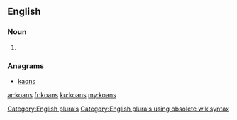 ==English==

===Noun===
{{head|en}}

# {{plural of|koan}}

===Anagrams===
* [[kaons#English|kaons]]

[[Category:English plurals]][[Category:English plurals using obsolete wikisyntax]]

[[ar:koans]]
[[fr:koans]]
[[ku:koans]]
[[my:koans]]